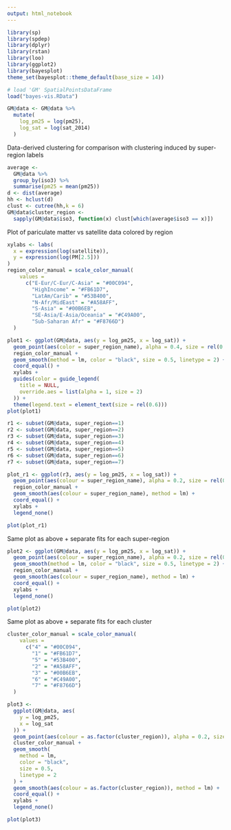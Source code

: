 ```yaml
---
output: html_notebook
---
```


```r
library(sp)
library(spdep)
library(dplyr)
library(rstan)
library(loo)
library(ggplot2)
library(bayesplot)
theme_set(bayesplot::theme_default(base_size = 14))

# load 'GM' SpatialPointsDataFrame
load("bayes-vis.RData")
```


```r
GM@data <- GM@data %>% 
  mutate(
    log_pm25 = log(pm25), 
    log_sat = log(sat_2014)
  )
```

Data-derived clustering for comparison with clustering induced by super-region labels
```r
average <- 
  GM@data %>% 
  group_by(iso3) %>% 
  summarise(pm25 = mean(pm25))
d <- dist(average)
hh <- hclust(d)
clust <- cutree(hh,k = 6)
GM@data$cluster_region <-
  sapply(GM@data$iso3, function(x) clust[which(average$iso3 == x)])
```

Plot of pariculate matter vs satellite data colored by region
```r
xylabs <- labs(
  x = expression(log(satellite)), 
  y = expression(log(PM[2.5]))
)
region_color_manual = scale_color_manual(
    values = 
      c("E-Eur/C-Eur/C-Asia" = "#00C094",
        "HighIncome" = "#FB61D7",
        "LatAm/Carib" = "#53B400",
        "N-Afr/MidEast" = "#A58AFF",
        "S-Asia" = "#00B6EB",
        "SE-Asia/E-Asia/Oceania" = "#C49A00",
        "Sub-Saharan Afr" = "#F8766D")
  )

plot1 <- ggplot(GM@data, aes(y = log_pm25, x = log_sat)) +
  geom_point(aes(color = super_region_name), alpha = 0.4, size = rel(0.8)) + 
  region_color_manual +
  geom_smooth(method = lm, color = "black", size = 0.5, linetype = 2) + 
  coord_equal() +
  xylabs + 
  guides(color = guide_legend(
    title = NULL, 
    override.aes = list(alpha = 1, size = 2)
  )) + 
  theme(legend.text = element_text(size = rel(0.6)))
plot(plot1)
```

```r
r1 <- subset(GM@data, super_region==1)
r2 <- subset(GM@data, super_region==2)
r3 <- subset(GM@data, super_region==3)
r4 <- subset(GM@data, super_region==4)
r5 <- subset(GM@data, super_region==5)
r6 <- subset(GM@data, super_region==6)
r7 <- subset(GM@data, super_region==7)

plot_r1 <- ggplot(r3, aes(y = log_pm25, x = log_sat)) +
  geom_point(aes(colour = super_region_name), alpha = 0.2, size = rel(0.75)) + 
  region_color_manual +
  geom_smooth(aes(colour = super_region_name), method = lm) + 
  coord_equal() +
  xylabs + 
  legend_none() 

plot(plot_r1)
```

Same plot as above + separate fits for each super-region
```r
plot2 <- ggplot(GM@data, aes(y = log_pm25, x = log_sat)) +
  geom_point(aes(colour = super_region_name), alpha = 0.2, size = rel(0.75)) + 
  geom_smooth(method = lm, color = "black", size = 0.5, linetype = 2) + 
  region_color_manual +
  geom_smooth(aes(colour = super_region_name), method = lm) + 
  coord_equal() +
  xylabs + 
  legend_none() 

plot(plot2)
```


Same plot as above + separate fits for each cluster
```r
cluster_color_manual = scale_color_manual(
    values = 
      c("4" = "#00C094",
        "1" = "#FB61D7",
        "5" = "#53B400",
        "2" = "#A58AFF",
        "3" = "#00B6EB",
        "6" = "#C49A00",
        "7" = "#F8766D")
  )

plot3 <-
  ggplot(GM@data, aes(
    y = log_pm25,
    x = log_sat
  )) + 
  geom_point(aes(colour = as.factor(cluster_region)), alpha = 0.2, size = rel(0.75)) + 
  cluster_color_manual +
  geom_smooth(
    method = lm, 
    color = "black", 
    size = 0.5, 
    linetype = 2
  ) + 
  geom_smooth(aes(colour = as.factor(cluster_region)), method = lm) + 
  coord_equal() +
  xylabs +
  legend_none()

plot(plot3)
```